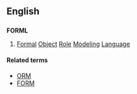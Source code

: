 ==English==

==={{acronym-old|en}}===
'''FORML'''

# {{context|computing}} [[formal|Formal]] [[object|Object]] [[role|Role]] [[modeling|Modeling]] [[language|Language]]

====Related terms====
* [[ORM]] 
* [[FORM]]